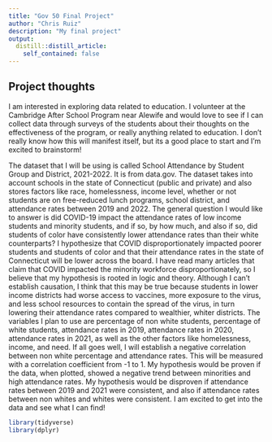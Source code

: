 ```yaml
---
title: "Gov 50 Final Project"
author: "Chris Ruiz"
description: "My final project"
output:
  distill::distill_article:
    self_contained: false
---
```




## Project thoughts

I am interested in exploring data related to education. I volunteer at the Cambridge After School Program near Alewife and would love to see if I can collect data through surveys of the students about their thoughts on the effectiveness of the program, or really anything related to education. I don't really know how this will manifest itself, but its a good place to start and I'm excited to brainstorm!


The dataset that I will be using is called School Attendance by Student Group and District, 2021-2022. It is from data.gov. The dataset takes into account schools in the state of Connecticut (public and private) and also stores factors like race, homelessness, income level, whether or not students are on free-reduced lunch programs, school district, and attendance rates between 2019 and 2022. The general question I would like to answer is did COVID-19 impact the attendance rates of low income students and minority students, and if so, by how much, and also if so, did students of color have consistently lower attendance rates than their white counterparts? I hypothesize that COVID disproportionately impacted poorer students and students of color and that their attendance rates in the state of Connecticut will be lower across the board. I have read many articles that claim that COVID impacted the minority workforce disproportionately, so I believe that my hypothesis is rooted in logic and theory. Although I can't establish causation, I think that this may be true because students in lower income districts had worse access to vaccines, more exposure to the virus, and less school resources to contain the spread of the virus, in turn lowering their attendance rates compared to wealthier, whiter districts. The variables I plan to use are percentage of non white students, percentage of white students, attendance rates in 2019, attendance rates in 2020, attendance rates in 2021, as well as the other factors like homelessness, income, and need. If all goes well, I will establish a negative correlation between non white percentage and attendance rates. This will be measured with a correlation coefficient from -1 to 1. My hypothesis would be proven if the data, when plotted, showed a negative trend between minorities and high attendance rates. My hypothesis would be disproven if attendance rates between 2019 and 2021 were consistent, and also if attendance rates between non whites and whites were consistent. I am excited to get into the data and see what I can find!

```r
library(tidyverse)
library(dplyr)
```

